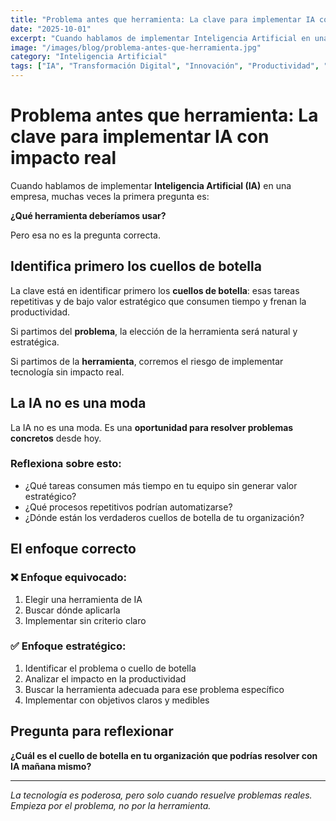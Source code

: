 ```yaml
---
title: "Problema antes que herramienta: La clave para implementar IA con impacto real"
date: "2025-10-01"
excerpt: "Cuando hablamos de implementar Inteligencia Artificial en una empresa, la primera pregunta no debería ser qué herramienta usar, sino qué problema queremos resolver."
image: "/images/blog/problema-antes-que-herramienta.jpg"
category: "Inteligencia Artificial"
tags: ["IA", "Transformación Digital", "Innovación", "Productividad", "Liderazgo"]
---
```


# Problema antes que herramienta: La clave para implementar IA con impacto real

Cuando hablamos de implementar **Inteligencia Artificial (IA)** en una empresa, muchas veces la primera pregunta es:

**¿Qué herramienta deberíamos usar?**

Pero esa no es la pregunta correcta.

## Identifica primero los cuellos de botella

La clave está en identificar primero los **cuellos de botella**: esas tareas repetitivas y de bajo valor estratégico que consumen tiempo y frenan la productividad.

Si partimos del **problema**, la elección de la herramienta será natural y estratégica.

Si partimos de la **herramienta**, corremos el riesgo de implementar tecnología sin impacto real.

## La IA no es una moda

La IA no es una moda. Es una **oportunidad para resolver problemas concretos** desde hoy.

### Reflexiona sobre esto:

- ¿Qué tareas consumen más tiempo en tu equipo sin generar valor estratégico?
- ¿Qué procesos repetitivos podrían automatizarse?
- ¿Dónde están los verdaderos cuellos de botella de tu organización?

## El enfoque correcto

### ❌ Enfoque equivocado:
1. Elegir una herramienta de IA
2. Buscar dónde aplicarla
3. Implementar sin criterio claro

### ✅ Enfoque estratégico:
1. Identificar el problema o cuello de botella
2. Analizar el impacto en la productividad
3. Buscar la herramienta adecuada para ese problema específico
4. Implementar con objetivos claros y medibles

## Pregunta para reflexionar

**¿Cuál es el cuello de botella en tu organización que podrías resolver con IA mañana mismo?**

---

*La tecnología es poderosa, pero solo cuando resuelve problemas reales. Empieza por el problema, no por la herramienta.*

